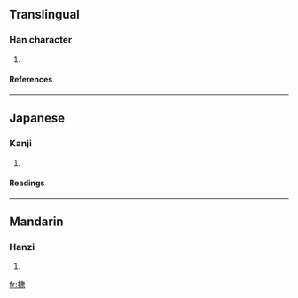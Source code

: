 ==Translingual==
===Han character===
{{Han char|rn=64|rad=手|as=08|sn=11|four=5503<sub>2</sub>|canj=手中水 (QLE)}}
# {{defn|Han|sort=手08}}
====References====
{{Han ref|kx=0435.250|dkj=12217|hdz=31908.020|uh=6378|ud=25464|bh=D5A1|bd=54689}}
----
==Japanese==
===Kanji===
{{ja-kanji|grade=|rs=手08}}
# {{defn|Japanese}} 
====Readings====
{{ja-readings|on=[[とつ]] (totsu), [[とち]] (tochi)|kun=[[なめらか]] (nameraka)}}
----
==Mandarin==
===Hanzi===
{{cmn-hanzi|pin=[[niē]] ([[nie1]]), [[tū]] ([[tu1]])|wg=nieh<sup>1</sup>, t'u<sup>1</sup>}}
# {{defn|Mandarin}}

[[fr:捸]]